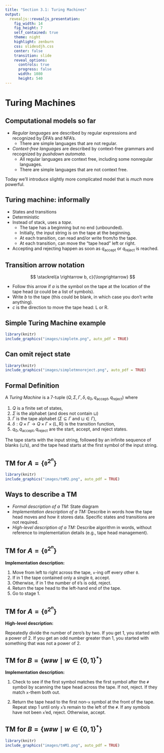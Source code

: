 ```yaml
---
title: "Section 3.1: Turing Machines"
output: 
  revealjs::revealjs_presentation:
    fig_width: 14 
    fig_height: 7
    self_contained: true
    theme: night
    highlight: zenburn
    css: slidesdjh.css
    center: false
    transition: slide
    reveal_options:
      controls: true
      progress: false
      width: 1080
      height: 540
---
```


# Turing Machines

## Computational models so far

- *Regular languages* are described by regular expressions and recognized by DFA's and NFA's.
    + There are simple languages that are not regular.
- *Context-free languages* are described by context-free grammars and recognized by *pushdown automata*.
    + All regular languages are context free, including some nonregular languages.
    + There are simple languages that are not context free.

Today we'll introduce slightly more complicated model that is *much* more powerful.

## Turing machine: informally

- States and transitions
- Deterministic
- Instead of stack, uses a *tape*.
    + The tape has a beginning but no end (unbounded).
    + Initially, the input string is on the tape at the beginning.
    + At each transition, can read and/or write from/to the tape.
    + At each transition, can move the "tape head" left or right.
- Accepting and rejecting happen as soon as $q_\mathrm{accept}$ or $q_\mathrm{reject}$ is reached.

## Transition arrow notation

$$
\stackrel{a \rightarrow b, c}{\longrightarrow}
$$

- Follow this arrow if $a$ is the symbol on the tape at the location of the tape head ($a$ could be a list of symbols).
- Write $b$ to the tape (this could be blank, in which case you don't write anything).
- $c$ is the direction to move the tape head: L or R. 

## Simple Turing Machine example

```r
library(knitr)
include_graphics("images/simpletm.png", auto_pdf = TRUE)
```

## Can omit reject state

```r
library(knitr)
include_graphics("images/simpletmnoreject.png", auto_pdf = TRUE)
```

## Formal Definition

A *Turing Machine* is a 7-tuple $(Q, \Sigma, \Gamma, \delta, q_0, q_\mathrm{accept}, q_\mathrm{reject})$ where

1. $Q$ is a finite set of states,
2. $\Sigma$ is the alphabet (and does not contain $\sqcup$)
3. $\Gamma$ is the tape alphabet ($\Sigma \subseteq \Gamma$ and $\sqcup\in \Gamma$),
4. $\delta: Q\times \Gamma \longrightarrow Q\times \Gamma \times \{\mathrm{L,R}\}$ is the transition function,
5. $q_0, q_\mathrm{accept}, q_\mathrm{reject}$ are the start, accept, and reject states.

The tape starts with the input string, followed by an infinite sequence of blanks ($\sqcup$'s), and the tape head starts at the first symbol of the input string.

## TM for $A = \{\mathtt{0}^{2^n}\}$

```r
library(knitr)
include_graphics("images/tmM2.png", auto_pdf = TRUE)
```

## Ways to describe a TM

- *Formal description of a TM:* State diagram
- *Implementation description of a TM:* Describe in words how the tape head moves and how it stores data. Specific states and transitions are not required.
- *High-level description of a TM:* Describe algorithm in words, without reference to implementation details (e.g., tape head management).

## TM for $A = \{\mathtt{0}^{2^n}\}$

**Implementation description:**

1. Move from left to right across the tape, $\mathtt{x}$-ing off every other $\mathtt{0}$.
2. If in 1 the tape contained only a single $\mathtt{0}$, accept.
3. Otherwise, if in 1 the number of $\mathtt{0}$'s is odd, reject.
4. Return the tape head to the left-hand end of the tape.
5. Go to stage 1.

## TM for $A = \{\mathtt{0}^{2^n}\}$

**High-level description:**

Repeatedly divide the number of zero's by two. If you get 1, you started with a power of 2. If you get an odd number greater than 1, you started with something that was not a power of 2.

## TM for $B = \{w\mathtt{\#}w \mid w \in \{0,1\}^\ast\}$

**Implementation description:**

1. Check to see if the first symbol matches the first symbol after the $\mathtt{\#}$ symbol by scanning the tape head across the tape. If not, reject. If they match $\mathtt{x}$-them both out.

2. Return the tape head to the first non-$\mathtt{x}$ symbol at the front of the tape. Repeat step 1 until only $\mathtt{x}$'s remain to the left of the $\mathtt{\#}$. If any symbols have not been $\mathtt{x}$'ed, reject. Otherwise, accept.

## TM for $B = \{w\mathtt{\#}w \mid w \in \{0,1\}^\ast\}$

```r
library(knitr)
include_graphics("images/tmM1.png", auto_pdf = TRUE)
```



